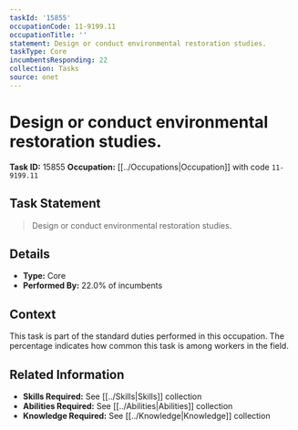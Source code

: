 ```yaml
---
taskId: '15855'
occupationCode: 11-9199.11
occupationTitle: ''
statement: Design or conduct environmental restoration studies.
taskType: Core
incumbentsResponding: 22
collection: Tasks
source: onet
---
```

# Design or conduct environmental restoration studies.

**Task ID:** 15855
**Occupation:** [[../Occupations|Occupation]] with code `11-9199.11`

## Task Statement

> Design or conduct environmental restoration studies.

## Details

- **Type:** Core
- **Performed By:** 22.0% of incumbents

## Context

This task is part of the standard duties performed in this occupation. The percentage indicates how common this task is among workers in the field.

## Related Information

- **Skills Required:** See [[../Skills|Skills]] collection
- **Abilities Required:** See [[../Abilities|Abilities]] collection
- **Knowledge Required:** See [[../Knowledge|Knowledge]] collection
